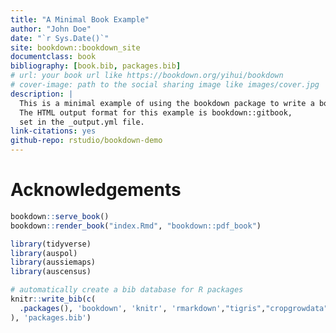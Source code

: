 ```yaml
--- 
title: "A Minimal Book Example"
author: "John Doe"
date: "`r Sys.Date()`"
site: bookdown::bookdown_site
documentclass: book
bibliography: [book.bib, packages.bib]
# url: your book url like https://bookdown.org/yihui/bookdown
# cover-image: path to the social sharing image like images/cover.jpg
description: |
  This is a minimal example of using the bookdown package to write a book.
  The HTML output format for this example is bookdown::gitbook,
  set in the _output.yml file.
link-citations: yes
github-repo: rstudio/bookdown-demo
---
```


# Acknowledgements



```r
bookdown::serve_book()
bookdown::render_book("index.Rmd", "bookdown::pdf_book")

```


```r

library(tidyverse)
library(auspol)
library(aussiemaps)
library(auscensus)

# automatically create a bib database for R packages
knitr::write_bib(c(
  .packages(), 'bookdown', 'knitr', 'rmarkdown',"tigris","cropgrowdata"
), 'packages.bib')
```

